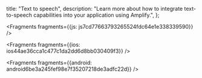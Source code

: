   title: "Text to speech",
  description: "Learn more about how to integrate text-to-speech capabilities into your application using Amplify.",
};






<Fragments fragments={{js: js7cd77663793265524fdc64e1e338339590}} />



<Fragments fragments={{ios: ios44ae36cca1c477c1da2dd6d8bb030409f3}} />



<Fragments fragments={{android: android6be3a245fef98e7f35207218de3adfc22d}} />
